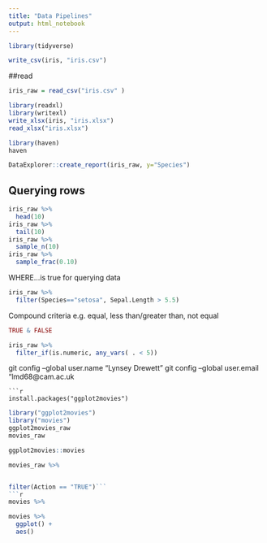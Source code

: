 ```yaml
---
title: "Data Pipelines"
output: html_notebook
---
```

```r
library(tidyverse)
```
```r
write_csv(iris, "iris.csv")
```

##read
```r
iris_raw = read_csv("iris.csv" )
```
```r
library(readxl)
library(writexl)
write_xlsx(iris, "iris.xlsx")
read_xlsx("iris.xlsx")
```
```r
library(haven)
haven 
```
```r
DataExplorer::create_report(iris_raw, y="Species")
```

## Querying rows
```r
iris_raw %>% 
  head(10)
iris_raw %>% 
  tail(10)
iris_raw %>% 
  sample_n(10)
iris_raw %>% 
  sample_frac(0.10)
```
WHERE...is true for querying data
```r
iris_raw %>% 
  filter(Species=="setosa", Sepal.Length > 5.5)
```

Compound criteria e.g. equal, less than/greater than, not equal
```r
TRUE & FALSE
```
```r
iris_raw %>% 
  filter_if(is.numeric, any_vars( . < 5))
```

git config --global user.name "Lynsey Drewett"
git config --global user.email "lmd68@cam.ac.uk
```
```r
install.packages("ggplot2movies")
```
```r
library("ggplot2movies")
library("movies")
ggplot2movies_raw
movies_raw
```

```r
ggplot2movies::movies
```
```r
movies_raw %>%


filter(Action == "TRUE")```
```r
movies %>%
```


```r
movies %>% 
  ggplot() + 
  aes()
```

